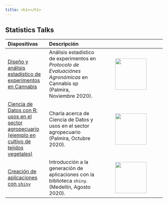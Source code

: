 ---
title: <h1></h1>
---

## <tyear>Statistics Talks </tyear>

| Diapositivas | Descripción | |
| :--- | :---- | :----: |
| [Diseño y análisis estadístico de experimentos en Cannabis](https://edimer.github.io/talks/Cannabis-Statistics-Palmira/Cannabis-Statistics-Palmira.html) | Análisis estadístico de experimentos en *Protocolo de Evaluaciónes Agronómicas* en Cannabis sp (Palmira, Noviembre 2020). |  <img src="images/img_documents/img5.png" height = 100> |
| [Ciencia de Datos con R: usos en el sector agropecuario (ejemplo en cultivo de tejidos vegetales)](https://edimer.github.io/talks/R-Unal-Palmira/diapositivas/slides-unal-palmira.html) | Charla acerca de Ciencia de Datos y usos en el sector agropecuario (Palmira, Octubre 2020). |  <img src="images/img_documents/img65.png" height = 100> |
| [Creación de aplicaciones con `shiny`](https://edimer.github.io/talks/IntroShiny_Unal2020/01_Diapositivas.html) | Introducción a la generación de aplicaciones con la biblioteca `shiny`. (Medellín, Agosto 2020). |  <img src="images/img_documents/explorer3.png" height = 100> |
